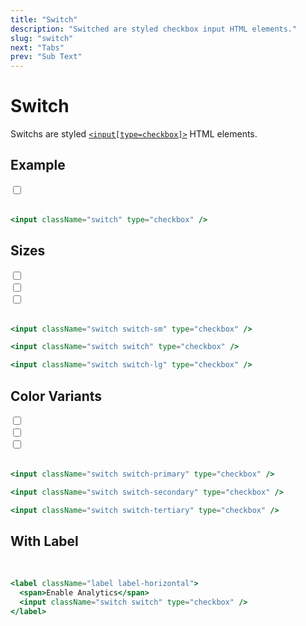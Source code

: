 ```yaml
---
title: "Switch"
description: "Switched are styled checkbox input HTML elements."
slug: "switch"
next: "Tabs"
prev: "Sub Text"
---
```


# Switch

Switchs are styled [`<input[type=checkbox]>`](https://developer.mozilla.org/en-US/docs/Web/HTML/Element/input) HTML elements.

## Example

<input className="switch" type="checkbox" />
<br />
<br />

```jsx
<input className="switch" type="checkbox" />
```

## Sizes

<input className="switch switch-sm" type="checkbox" />
<br />
<input className="switch switch" type="checkbox" />
<br />
<input className="switch switch-lg" type="checkbox" />
<br />
<br />

```jsx
<input className="switch switch-sm" type="checkbox" />

<input className="switch switch" type="checkbox" />

<input className="switch switch-lg" type="checkbox" />
```

## Color Variants

<input className="switch switch-primary" type="checkbox" />
<br />
<input className="switch switch-secondary" type="checkbox" />
<br />
<input className="switch switch-tertiary" type="checkbox" />
<br />
<br />

```jsx
<input className="switch switch-primary" type="checkbox" />

<input className="switch switch-secondary" type="checkbox" />

<input className="switch switch-tertiary" type="checkbox" />
```

## With Label

<LabelHorizontalDemo />
<br />

```jsx
<label className="label label-horizontal">
  <span>Enable Analytics</span>
  <input className="switch switch" type="checkbox" />
</label>
```
